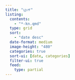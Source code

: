 ```yaml
---
title: "ಬ್ಲಾಗ್"
listing: 
  contents: 
    - "*-kn.qmd"
  type: grid
  sort:
    - "date desc"
  date-format: medium
  image-height: "480"  
  categories: true
  sort-ui: [date, categories]
  filter-ui: true
  feed: 
    type: partial
---
```

